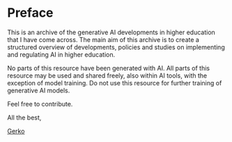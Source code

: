 # Preface {.unnumbered}

This is an archive of the generative AI developments in higher education that I have come across. The main aim of this archive is to create a structured overview of developments, policies and studies on implementing and regulating AI in higher education. 

No parts of this resource have been generated with AI. All parts of this resource may be used and shared freely, also within AI tools, with the exception of model training. Do not use this resource for further training of generative AI models.

Feel free to contribute.

All the best, 

[Gerko](https://www.gerkovink.com)
